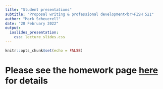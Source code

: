 ```yaml
---
title: "Student presentations"
subtitle: "Proposal writing & professional development<br>FISH 521"
author: "Mark Scheuerell"
date: "28 February 2022"
output:
  ioslides_presentation:
    css: lecture_slides.css
---
```


```r
knitr::opts_chunk$set(echo = FALSE)
```




# Please see the homework page [here](/homework/week_09/hw_07_presentations.html) for details
